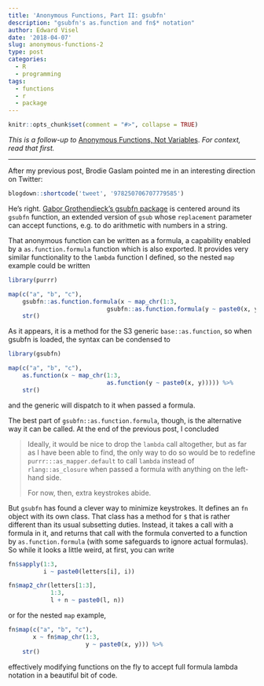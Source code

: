```yaml
---
title: 'Anonymous Functions, Part II: gsubfn'
description: "gsubfn's as.function and fn$* notation"
author: Edward Visel
date: '2018-04-07'
slug: anonymous-functions-2
type: post
categories:
  - R
  - programming
tags:
  - functions
  - r
  - package
---
```


```r
knitr::opts_chunk$set(comment = "#>", collapse = TRUE)
```

_This is a follow-up to_ [Anonymous Functions, Not Variables](blog/anonymous-functions). 
_For context, read that first._

---

After my previous post, Brodie Gaslam pointed me in an interesting direction on 
Twitter:

```r
blogdown::shortcode('tweet', '978250706707779585')
```

He's right. [Gabor Grothendieck's gsubfn 
package](https://cran.r-project.org/web/packages/gsubfn/index.html) is centered 
around its `gsubfn` function, an extended version of `gsub` whose `replacement` 
parameter can accept functions, e.g. to do arithmetic with numbers in a string. 

That anonymous function can be written as a formula, a capability enabled by a 
`as.function.formula` function which is also exported. It provides very similar 
functionality to the `lambda` function I defined, so the nested `map` example 
could be written

```r
library(purrr)

map(c("a", "b", "c"), 
    gsubfn::as.function.formula(x ~ map_chr(1:3, 
                            gsubfn::as.function.formula(y ~ paste0(x, y))))) %>% 
    str()
```

As it appears, it is a method for the S3 generic `base::as.function`, so when 
gsubfn is loaded, the syntax can be condensed to

```r
library(gsubfn)

map(c("a", "b", "c"), 
    as.function(x ~ map_chr(1:3, 
                            as.function(y ~ paste0(x, y))))) %>% 
    str()
```

and the generic will dispatch to it when passed a formula.

The best part of `gsubfn::as.function.formula`, though, is the alternative way 
it can be called. At the end of the previous post, I concluded 

> Ideally, it would be nice to drop the `lambda` call altogether, but as far as 
> I have been able to find, the only way to do so would be to redefine 
> `purrr:::as_mapper.default` to call `lambda` instead of `rlang::as_closure` 
> when passed a formula with anything on the left-hand side.
>
> For now, then, extra keystrokes abide.

But `gsubfn` has found a clever way to minimize keystrokes. It defines an `fn` 
object with its own class. That class has a method for `$` that is rather 
different than its usual subsetting duties. Instead, it takes a call with a 
formula in it, and returns that call with the formula converted to a function 
by `as.function.formula` (with some safeguards to ignore actual formulas). So 
while it looks a little weird, at first, you can write

```r
fn$sapply(1:3, 
          i ~ paste0(letters[i], i))

fn$map2_chr(letters[1:3], 
            1:3, 
            l + n ~ paste0(l, n))
```

or for the nested `map` example, 

```r
fn$map(c("a", "b", "c"), 
       x ~ fn$map_chr(1:3, 
                      y ~ paste0(x, y))) %>% 
    str()
```

effectively modifying functions on the fly to accept full formula lambda 
notation in a beautiful bit of code.
